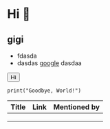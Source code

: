
<Logo />

# Hi :wave:

## gigi

<TiCodeOutline size={52} />

- fdasda
- dasdas [google](https://google.com)
  dasdaa

<SlackButton />

<button>Hi</button>

```
print("Goodbye, World!")
```

| Title | Link | Mentioned by |
| ----- | ---- | ------------ |
|       |      |              |
|       |      |              |
|       |      |              |
